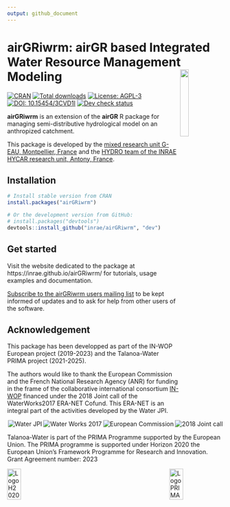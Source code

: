 ```yaml
---
output: github_document
---
```


<!-- README.md is generated from README.Rmd. Please edit that file -->

# airGRiwrm: airGR based Integrated Water Resource Management Modeling <img src="man/figures/logo.png" align="right" width="20%"/>

<!-- badges: start -->
[![CRAN](https://www.r-pkg.org/badges/version-ago/airGRiwrm)](https://cran.r-project.org/package=airGRiwrm)
[![Total downloads](https://cranlogs.r-pkg.org/badges/grand-total/airGRiwrm)](https://cran.r-project.org/package=airGRiwrm)
[![License: AGPL-3](https://img.shields.io/badge/license-AGPL--3-orange.svg)](https://cran.r-project.org/web/licenses/AGPL-3)
[![DOI: 10.15454/3CVD1I](https://img.shields.io/badge/doi-10.15454%2F3CVD1I-purple)](https://doi.org/10.15454/3CVD1I)
[![Dev check status](https://gitlab.irstea.fr/in-wop/airGRiwrm/badges/dev/pipeline.svg)](https://gitlab.irstea.fr/in-wop/airGRiwrm/-/pipelines)
<!-- badges: end -->

**airGRiwrm** is an extension of the **airGR** R package for managing semi-distributive hydrological model on an anthropized catchment.

This package is developed by the [mixed research unit G-EAU, Montpellier, France](https://g-eau.fr/index.php/en/) and
the [HYDRO team of the INRAE HYCAR research unit, Antony, France](https://webgr.inrae.fr/eng).

## Installation

```r
# Install stable version from CRAN
install.packages("airGRiwrm")

# Or the development version from GitHub:
# install.packages("devtools")
devtools::install_github("inrae/airGRiwrm", "dev")
```

## Get started

Visit the website dedicated to the package at https://inrae.github.io/airGRiwrm/
for tutorials, usage examples and documentation.

[Subscribe to the airGRiwrm users mailing list](https://groupes.renater.fr/sympa/subscribe/airgriwrm-users)
to be kept informed of updates and to ask for help from other users of the software.

## Acknowledgement

This package has been developped as part of the IN-WOP European project (2019-2023) and
the Talanoa-Water PRIMA project (2021-2025).

The authors would like to thank the European Commission and the French National
Research Agency (ANR) for funding in the frame of the collaborative  international
consortium [IN-WOP](http://www.waterjpi.eu/joint-calls/joint-call-2018-waterworks-2017/booklet/in-wop)
financed under the 2018 Joint call of the WaterWorks2017 ERA-NET Cofund. This
ERA-NET is an integral part of the activities developed by the Water JPI.

<p style="display: flex; flex-wrap: wrap; justify-content: space-around; align-items: center;">
  <img src="man/figures/logo_water_jpi.png" alt="Water JPI"/>
  <img src="man/figures/logo_water_works_2017.png" alt="Water Works 2017"/>
  <img src="man/figures/logo_european_commission.jpg" alt="European Commission"/>
  <img src="man/figures/logo_2018_joint_call.png" alt="2018 Joint call"/>
</p>

Talanoa-Water is part of the PRIMA Programme supported by the European Union.
The PRIMA programme is supported under Horizon 2020 the European Union’s Framework
Programme for Research and Innovation. Grant Agreement number: 2023

<p style="display: flex; justify-content: space-between;">
  <img src="https://upload.wikimedia.org/wikipedia/commons/2/29/Horizon_2020_Logo.png" alt="Logo H2020" width="25%"/>
  <img src="man/figures/logo_prima.png" alt="Logo PRIMA"  width="25%"/>
</p>
